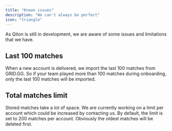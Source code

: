 ```yaml
---
title: "Known issues"
description: "We can't always be perfect"
icon: "triangle"
---
```


As Qiton is still in development, we are aware of some issues and limitations that we have.

## Last 100 matches
When a new account is delivered, we import the last 100 matches from GRID.GG.
So if your team played more than 100 matches during onboarding, only the last 100 matches will be imported.

## Total matches limit

Stored matches take a lot of space. We are currently working on a limit per account which could be increased by contacting us.
By default, the limit is set to 200 matches per account. Obviously the oldest matches will be deleted first.
